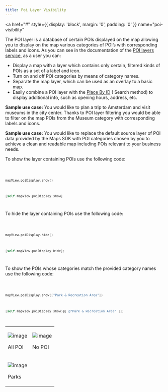 ```yaml
---
title: Poi Layer Visibility
---
```


<a
  href="#"
  style={{ display: 'block', margin: '0', padding: '0' }}
  name="poi-visibility"
></a>

The POI layer is a database of certain POIs displayed on the map allowing you to display on the map
various categories of POI’s with corresponding labels and icons. As you can see in the documentation
of
the [POI layers service](/map-display-api/documentation/vector/tile),
as a user you can:

- Display a map with a layer which contains only certain, filtered kinds of POIs as a set of a label
  and icon.
- Turn on and off POI categories by means of category names.
- Separate the map layer, which can be used as an overlay to a basic map.
- Easily combine a POI layer with
  the [Place By ID](/search-api/documentation/place-by-id-service/place-by-id) (
  Search method) to display additional info, such as opening hours, address, etc.

**Sample use case:** You would like to plan a trip to Amsterdam and visit museums in the city
center. Thanks to POI layer filtering you would be able to filter on the map POIs from the Museum
category with corresponding labels and icons.

**Sample use case:** You would like to replace the default source layer of POI data provided by the
Maps SDK with POI categories chosen by you to achieve a clean and readable map including POIs
relevant to your business needs.

To show the layer containing POIs use the following code:

<Code>

```swift
mapView.poiDisplay.show()
```

```objectivec
[self.mapView.poiDisplay show]
```

</Code>

To hide the layer containing POIs use the following code:

<Code>

```swift
mapView.poiDisplay.hide()
```

```objectivec
[self.mapView.poiDisplay hide];
```

</Code>

To show the POIs whose categories match the provided category names use the following code:

<Code>

```swift
mapView.poiDisplay.show(["Park & Recreation Area"])
```

```objectivec
[self.mapView.poiDisplay show:@[ @"Park & Recreation Area" ]];
```

</Code>

<table>
  <tbody>
    <tr>
      <td>
        <ContentWrapper maxWidth="350px" objectFit="contain">
          <p>
            <img src="../images/poi_visibility_all.png" alt="image" />
          </p>
        </ContentWrapper>
        <p>All POI</p>
      </td>
      <td>
        <ContentWrapper maxWidth="350px" objectFit="contain">
          <p>
            <img src="../images/poi_visibility_no.png" alt="image" />
          </p>
        </ContentWrapper>
        <p>No POI</p>
      </td>
    </tr>
    <tr>
      <td>
        <ContentWrapper maxWidth="350px" objectFit="contain">
          <p>
            <img src="../images/poi_visibility_parks.png" alt="image" />
          </p>
        </ContentWrapper>
        <p>Parks</p>
      </td>
      <td></td>
    </tr>
  </tbody>
</table>